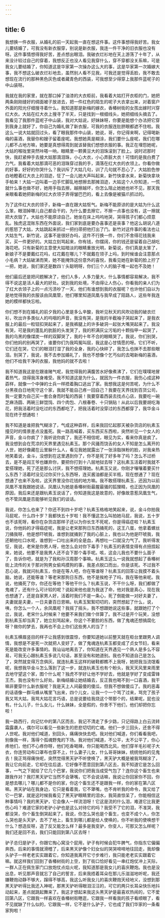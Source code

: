 ```yaml
---
---
---
```

title: 6
---




我想换一件衣服，从婚礼的前一天起我一直在想这件事。这件事想得我好苦。我女儿要结婚了，可我没有新衣服穿，别说是新衣服，我连一件干净的旧衣服也没有呀。这件事情想得我好苦，差点想出眼泪。我破衣烂衫地在天上游荡了十年了，从来没计较过自己的穿着，我想反正也没人看见我穿什么，穿不穿都没关系嘛，可是我女儿要结婚了，你知道这是华家第一次操办这么大的事，这是华家第一次婚嫁大事，我不想这么破衣烂衫地去，虽然别人看不见我，可我还是觉得丢脸，我不敢去想现在流行的那种黑色灰色或者藏青色的西装，可我想至少得穿上我那件蓝呢子的中山装呀。

我就在我的家里，就在那口掉了油漆的大衣柜前，我看着大姑打开衣柜的门，她把两条刚刚缝好的绸面被子放进去，把一件红色的陌生的呢子大衣拿出来，对着窗户外面的阳光仔细搜寻着什么，我知道那是新梅的嫁衣，香椿树街的女孩出嫁时兴穿红大衣。大姑在红大衣上搜寻了半天，只是找到一根细线头，她把细线头摘去了。我看见了我那件蓝呢子中山装，我对大姑说，好妹妹呀，你要是能想个办法把它穿到我身上就好了，你自己为婚礼做了新衣服，可我的衣服连肚脐眼都遮不住啦。我这么一说大姑就回过头，看了眼我那件中山装，她说，哥，你记得来啊，记得喝新梅的喜酒，我替你和嫂子留着座呢。我想她真是糊涂，我们要什么座呢，我们在哪儿都不占地方嘛，她要是真想得周到就该替我们想想衣服的事。我正在埋怨她呢，大姑的喉咙里突然咔嗒一响，眼睛里一颗黄豆大的泪珠滚到了脸上。说时迟那时快，我赶紧伸手去接大姑那滴泪珠，小心大衣，小心弄脏大衣！可惜的是我白费了力气，我看着大姑那滴可恶的泪珠穿过我的手，滴落在红大衣的衣领上。你看你做的好事，好好的你哭什么？我训斥了大姑几句，训了几句就不忍心了，大姑脸色惨白地瞪着红大衣上的泪迹，怔了一会儿她大声叫起来，新竹快拿水来，新菊快拿块手帕来！大姑一边叫着一边手忙脚乱地想擦去那摊泪迹，大姑这个人你知道，一慌就什么事也做不好，她用手指去擦，越擦越坏，你怎么阻止她她也听不见，那天我亲眼看着她把新梅的红大衣领子弄得皱巴巴的，看上去像是被猫爪抓过的。

为了这件红大衣的领子，新梅一直在跟大姑怄气。新梅不能原谅的是大姑为什么这么笨，眼泪掉哪儿自己都会干的，为什么要去擦它，不擦一点事也没有，这一擦就把大衣毁了。大姑也不能原谅自己，她坐在床上呜呜地哭，哭得孩子们都心烦意乱。独虎这混账东西在外面说，我们家到底是要办喜事还是丧事？他这么胡说八道的惹怒了大姑，大姑跳起来抓过一把扫帚把他打出了门。新竹对这件事的看法也让大姑生气，新竹说，这事不是很好办吗，这件不行换一件，你们不舍得花钱我来买，买一件更好的。大姑立刻骂起来，你有钱，你摆阔，你的钱还是留着自己胡吃海花吧。只有新菊的主意使大姑暗淡的眼睛重放光明，新菊说，你们真是太笨了，新娘子不是要戴红花吗，红花戴在哪儿？不就戴在领子上吗，到时候谁会注意那点小毛病？大姑破涕而笑，她不能掩饰这份意外的喜悦，我看见她在新菊的脸上拧了一把，她说，我们家还是数四丫头聪明呀，你们三个人的脑子堆一起也不及她！

他们最后还是把问题解决了，他们人多，人多力量大，什么事情都容易解决，我不得不说这是活人最大的好处。说到我的处境，不由得让人伤心，你看我的亲人们为了红大衣领子上的一点污渍吵了一天，他们有谁想到我的衣服呢？也许他们自以为是地觉得我的衣服该由凤凰管，他们哪里知道凤凰与我早成了陌路人，这些年我连她的模样都快忘啦。

你们想不到在婚礼的前夕我的心里是多么辛酸，我听见秋天的风吹动我的破衣烂衫，吹出许多类似人的呜咽的声音，我没有哭，是我的半截袖子哭起来了，是我衣服上的最后一粒钮扣哭起来了，是我裤腿上的许多破洞一起张大嘴哭起来了。我没有哭，可是我的蓬乱的肮脏的头发哭了，我的积满灰尘污垢的十颗指甲一起哭了，我的乌黑的像煤炭一样的双脚哭了，我的十年不合的眼睛哭了。我说，你们别哭，你们他妈的别再哭了，谁要你们为我鸣冤叫屈，我这是心甘情愿的呀。它们不听，它们还在哭，它们的眼泪打湿了我的全身，我的心快碎了，我怎么也抹不去那些眼泪。别哭了，我说，我不去参加婚礼了，我也不想像个乞丐似的去喝新梅的喜酒，他们不给我干净的衣服，我他妈的就不去啦！

我不知道我这是在跟谁赌气呢，我觉得我的满腹苦水好像煮沸了，它们在噗噗地冒着热气，烧得我浑身难受。我不知道这是为什么，就因为一件衣服，我伤心成这种孬样，就像一个中弹的士兵一样捂着胸口逃出了家。我想我这是何苦呢，为什么不分黑夜白日地死守这个家，我就不能自己疼一回自己？我要在天界找到百货公司，我一定要为自己买一套合身而时髦的西装！我要穿着西装去找点心店，我要吃一碗芝麻汤圆、两碗三鲜馄饨、四个肉包、八根春卷、十只锅贴！从此以后我要胡吃海花，把我活着时没吃过的东西都吃了，把我活着时没穿过的东西都穿了，我华金斗现在终于想通啦！

我不知道是谁把我气糊涂了，气成这种孬样，后来我回忆起那天被杂货店的杭素玉撞见时的情景差点没羞死。我一路高喊着，买东西买东西啦，突然听见一个女人的声音，金斗你疯了？我听说你疯了，我还不相信呢，眼见为实，看来你真是疯了。我没想到会在荒凉的天界里遇见杭素玉。那个风骚而饶舌的女人不知是怎么离开的人世，她好像藏在云里躲什么人，看见我她就露出了一张涂脂抹粉的脸，对我亲热地笑着说，金斗，没想到在这里遇到你了，你不是死了好多年了吗？怎么不过桥去，是不是阎王爷也嫌弃你，要把你打到十八层地狱去呀？这杭素玉活着时我就不爱搭理她，死了还是那么讨厌，我不想搭理她。杭素玉又说，你刚才嚷嚷着要买什么东西？活着时没见过你买什么东西呀，连买酱油都是买半瓶，现在想通了？现在想通了也来不及啦，这天界里没你花钱的地方嘛。我不敢搭理杭素玉，还因为以前凤凰不准我跟她说话，凤凰认为她是香椿树街最腥最骚的狐狸精，也正因为凤凰的原因，我后来还是跟杭素玉说话了，你知道我这是故意的，好像故意惹凤凰生气，也不管凤凰是否能够听见我们的谈话。

我说，你怎么也来了？你还不到四十岁吧？杭素玉格格地笑起来，说，金斗你拍我马屁呢，什么四十岁？我都快五十岁啦！我不懂这怎么叫拍她马屁，我说，五十岁也不该死呀，看你在杂货店那样子还以为你长生不死呢，你是得癌症啦？杭素玉说，你他妈的才得癌症呢，我是让老宋那狗日东西捅死的，这王八蛋，他拿着螺丝刀捅我呀，他是想吓唬我，谁想到就捅到了我的心脏上，我也以为他是吓唬我，我还朝他吐口水呢，谁想到一口吐出来的全是血，再想吐一口就没力气了。我听得发怔，我说，老宋是你男人呀，他怎么会对你下毒手？杭素玉的表情变得有点扭捏起来，她说，他要不是我男人还不会下那个毒手呢。咳，这会儿我也不要什么面子了，告诉你吧，就是为了我和孙汉周那个事嘛。杭素玉这么一说我就想起了香椿树街上流传的关于那对狗男女偷鸡摸狗的事，我差点脱口而出，你是该死。不过我不忍心说，我就问杭素玉，你是在等人吧，你在等谁呀？杭素玉的回答让我摸不着头脑，她说，还能等谁？等老宋那狗日东西，他不是挨枪子了吗，我在等他来呢。我说，他捅死了你，你还在等他？等他干什么？杭素玉说，不干什么呀，我们都做了鬼魂了，还有什么可计较的呢？说起来他也是为我送了命，他对我是真心，现在我也想通了，还是自家男人好，活着时我们不是一条心，死了倒能做一对好夫妻了，夫妻就是夫妻，一日夫妻百日恩嘛。杭素玉絮絮叨叨的，突然想起了什么，说，咦，你怎么一个人，余凤凰呢？我摇了摇头，我不想跟她说这些事，就跟她打了个岔，我说，老宋什么时候来？他要不来我们做个伴算了。我不过是开个玩笑，没想到杭素玉却当真了，她立刻骂起来，你这个不要脸的东西，做了鬼魂还想搞腐化呀？做你的梦去，我再也不会上你们这些男人的当了！

杭素玉横眉竖目的样子让我感到很震惊，你要知道她以前整天就在柜台里跟男人调情，我想是不是死一次就把人变好了，做了鬼魂连杭素玉都变成了贞女节妇，看来死是能改变许多事情的。我讪讪地离去了，你知道在天界遇见一个熟人是多么不容易，可我无心跟杭素玉多说几句话，甚至没有和她道别。我也不知道自己是怎么了，突然就变得万念俱灰。就连杭素玉这样的破鞋都瞧不上我呀，她把我当流氓看呢，我想我华金斗怎么落到了这一步，就连杭素玉也有个盼头，我天天风里来雨里去地守望这个家，图个什么呢？独虎不学好让他不学好去，他就是学好了变成雷锋王杰，我也没有什么好处。新梅结婚让她结婚去，反正我也喝不到一口喜酒，我干嘛非要穿什么新衣服呢？我是天上人间最傻的傻瓜，但我不想做傻瓜了。我的恶毒的话语像一群马蜂从嘴里飞出来，四个儿女，让我一个一个骂了过来，骂完了孩子我又骂大姑，我骂大姑花言巧语，总是说要给我烧这个带那个的，结果呢，屁也没有。什么儿子，什么女儿，什么妹妹，全是假的，你舍不下他们，他们却把你忘啦！

我一路西行，向记忆中的第八区而去，我记不清走了多少路，只记得路上白云流转霜露袭人，偶尔可以看见一些新生的悲悲切切的亡魂。他们一步三回头，还舍不得人世呢。我对他们喊道，别回头，痛痛快快去吧。我对他们喊道，你们看看我吧，别像我一样，落得个孤魂野鬼的下场。我对他们喊道，不公平，太不公平了，你心疼他们，他们不心疼你呀，他们吃香喝辣，你只能喝西北风，他们穿羊毛衫呢子大衣，你连劳动布口罩布也穿不上，什么妻子儿女，什么哥哥妹妹，统统他妈的见鬼去！我正骂得痛快呢，突然觉得黑天驴不听使唤了，黑天驴大概是被我骂糊涂了，我让它向前走，它却在往后退，它好像不愿意回到第八区去，我不知道它是怎么回事，一气之下就给了它几个巴掌，我说你们把我当成受气包了？连你这个畜生也来跟我作对？我打黑天驴它当然不会犟嘴，它不会说话嘛，我说让你回家你不回，你是想去哪儿？哪儿都不是你的家，你这个畜生还不是跟我一样，你的家在第八区嘛。黑天驴站在我身边，它只是看着我，它不犟嘴，也不肯听我的命令，我又给了它一巴掌，就是这时候我看见了黑天驴眼睛里的泪水，我简直惊呆了，你能相信这种事情吗？我的黑天驴，它会像人一样流泪呀！它这是流的什么泪，难道它比我更伤心吗？难道它家的老驴小驴也是这么对待它的吗？我受不了它的泪，不准哭，我都没哭，你个畜生倒哭起来了。我说，你怎么哭也是个畜生，也变不成个人，你怎么哭也是头天驴，去不了地上，畜生到哪儿都是给人使唤的，你不听我的使唤想干什么？想造反呀，造了反又能怎么样？最多是我变驴，你变人，可那又怎么样呢？我们还是回不去，我们只能回到第八区去呀！

驴子总归是驴子，你跟它掏心窝没个屁用，驴子有时候会犯牛脾气，你指东它偏偏奔西，后来的事情就滑稽了，后来黑天驴像个妇女似的哭哭啼啼地往回走，我却像头驴子一样老老实实跟着它，你知道我离开它寸步难行，我只能老老实实跟着它嘛。就这样我们回到了香椿树街的上空，到了街口恰好看见一串红炮仗冲上天际，一群人正在佩生家门口放炮仗点焰火呢，我知道那是我女儿的喜庆鞭炮。我也是没出息，听见那声音就忘了自己的誓言，后来我捂着耳朵在那儿乐滋滋地听呢，我还嫌鞭炮动静不够大，蹿得不够高，我这么听我女儿的喜庆鞭炮天经地义，没想到那黑天驴听得比我还入神呢，那黑天驴听得眼泪汪汪的，可它的两只长耳朵快乐地抖动起来，差点就跳起舞来了。我这才想起来我这头黑天驴是最喜欢热闹的，它不爱回第八区，它跟我一样喜欢在香椿树街瞎逛，它跟我一样看我的孩子看顺眼了，看不见就缺了什么似的，它跟我一样，它不是什么驴子，它也成了我们华家的一条看家狗啦！